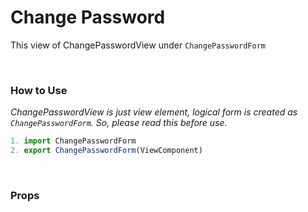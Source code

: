 
<Meta title="Form/Change Password" component={ChangePasswordView} />

# Change Password


This view of ChangePasswordView under `ChangePasswordForm`
<Preview>
  <Story name="Change Password">
    <ChangePasswordView
      onSubmit="function"
      onSucces="function"
      onError="function"
      errorMessage="object"
    />
  </Story>
</Preview>

<br />

### How to Use
_ChangePasswordView is just view element, logical form is created as `ChangePasswordForm`. So, please read this before use._


```js
1. import ChangePasswordForm
2. export ChangePasswordForm(ViewComponent)
```

<br />

### Props
<Props of={ChangePasswordView} />
